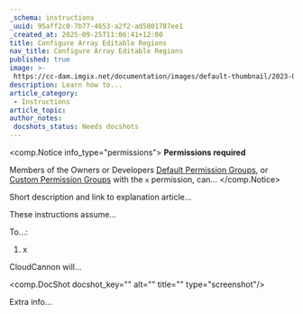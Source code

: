 ```yaml
---
_schema: instructions
_uuid: 95aff2c0-7b77-4653-a2f2-ad5801787ee1
_created_at: 2025-09-25T11:06:41+12:00
title: Configure Array Editable Regions
nav_title: Configure Array Editable Regions
published: true
image: >-
 https://cc-dam.imgix.net/documentation/images/default-thumbnail/2023-Q4/CloudCannon-Documentation-Thumbnail.png
description: Learn how to...
article_category:
 - Instructions
article_topic:
author_notes:
 docshots_status: Needs docshots
---
```

<comp.Notice info_type="permissions">
  **Permissions required**

  Members of the Owners or Developers [Default Permission Groups](/documentation/articles/what-are-default-permission-groups/), or [Custom Permission Groups](/documentation/articles/what-are-custom-permission-groups/) with the `x` permission, can...
</comp.Notice>

Short description and link to explanation article...

These instructions assume...

To...:

1. x

CloudCannon will...

<comp.DocShot docshot_key="" alt="" title="" type="screenshot"/>

Extra info...